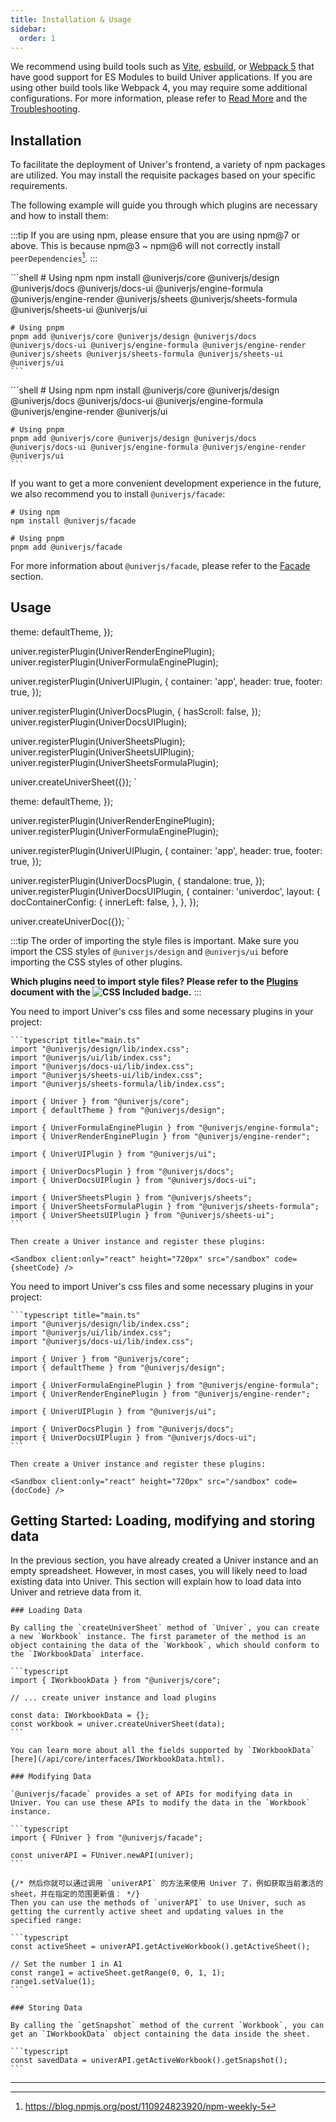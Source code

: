 ```yaml
---
title: Installation & Usage
sidebar:
  order: 1
---
```


We recommend using build tools such as [Vite](https://vitejs.dev/), [esbuild](https://esbuild.github.io/), or [Webpack 5](https://webpack.js.org/) that have good support for ES Modules to build Univer applications. If you are using other build tools like Webpack 4, you may require some additional configurations. For more information, please refer to [Read More](/guides/quickstart#read-more) and the [Troubleshooting](/guides/troubleshooting).

## Installation

To facilitate the deployment of Univer's frontend, a variety of npm packages are utilized. You may install the requisite packages based on your specific requirements.

The following example will guide you through which plugins are necessary and how to install them:

:::tip
If you are using npm, please ensure that you are using npm@7 or above. This is because npm@3 ~ npm@6 will not correctly install `peerDependencies`[^1].
:::


<Tabs>
  <TabItem label="📊 Univer Sheet">
    ```shell
    # Using npm
    npm install @univerjs/core @univerjs/design @univerjs/docs @univerjs/docs-ui @univerjs/engine-formula @univerjs/engine-render @univerjs/sheets @univerjs/sheets-formula @univerjs/sheets-ui @univerjs/ui

    # Using pnpm
    pnpm add @univerjs/core @univerjs/design @univerjs/docs @univerjs/docs-ui @univerjs/engine-formula @univerjs/engine-render @univerjs/sheets @univerjs/sheets-formula @univerjs/sheets-ui @univerjs/ui
    ```
  </TabItem>
  <TabItem label="📝 Univer Doc">
    ```shell
    # Using npm
    npm install @univerjs/core @univerjs/design @univerjs/docs @univerjs/docs-ui @univerjs/engine-formula @univerjs/engine-render @univerjs/ui

    # Using pnpm
    pnpm add @univerjs/core @univerjs/design @univerjs/docs @univerjs/docs-ui @univerjs/engine-formula @univerjs/engine-render @univerjs/ui
    ```
  </TabItem>
</Tabs>

If you want to get a more convenient development experience in the future, we also recommend you to install `@univerjs/facade`:

```shell
# Using npm
npm install @univerjs/facade

# Using pnpm
pnpm add @univerjs/facade
```

For more information about `@univerjs/facade`, please refer to the [Facade](/guides/getting-started/facade) section.

## Usage


  theme: defaultTheme,
});

univer.registerPlugin(UniverRenderEnginePlugin);
univer.registerPlugin(UniverFormulaEnginePlugin);

univer.registerPlugin(UniverUIPlugin, {
  container: 'app',
  header: true,
  footer: true,
});

univer.registerPlugin(UniverDocsPlugin, {
  hasScroll: false,
});
univer.registerPlugin(UniverDocsUIPlugin);

univer.registerPlugin(UniverSheetsPlugin);
univer.registerPlugin(UniverSheetsUIPlugin);
univer.registerPlugin(UniverSheetsFormulaPlugin);

univer.createUniverSheet({});
`

  theme: defaultTheme,
});

univer.registerPlugin(UniverRenderEnginePlugin);
univer.registerPlugin(UniverFormulaEnginePlugin);

univer.registerPlugin(UniverUIPlugin, {
  container: 'app',
  header: true,
  footer: true,
});

univer.registerPlugin(UniverDocsPlugin, {
  standalone: true,
});
univer.registerPlugin(UniverDocsUIPlugin, {
  container: 'univerdoc',
  layout: {
    docContainerConfig: {
      innerLeft: false,
    },
  },
});

univer.createUniverDoc({});
`

:::tip
The order of importing the style files is important. Make sure you import the CSS styles of `@univerjs/design` and `@univerjs/ui` before importing the CSS styles of other plugins.

**Which plugins need to import style files? Please refer to the [Plugins](/api) document with the ![CSS Included](https://img.shields.io/badge/CSS_Included-blue?logo=CSS3) badge.**
:::

<Tabs>
  <TabItem label="📊 Univer Sheet">
    You need to import Univer's css files and some necessary plugins in your project:

    ```typescript title="main.ts"
    import "@univerjs/design/lib/index.css";
    import "@univerjs/ui/lib/index.css";
    import "@univerjs/docs-ui/lib/index.css";
    import "@univerjs/sheets-ui/lib/index.css";
    import "@univerjs/sheets-formula/lib/index.css";

    import { Univer } from "@univerjs/core";
    import { defaultTheme } from "@univerjs/design";

    import { UniverFormulaEnginePlugin } from "@univerjs/engine-formula";
    import { UniverRenderEnginePlugin } from "@univerjs/engine-render";

    import { UniverUIPlugin } from "@univerjs/ui";

    import { UniverDocsPlugin } from "@univerjs/docs";
    import { UniverDocsUIPlugin } from "@univerjs/docs-ui";

    import { UniverSheetsPlugin } from "@univerjs/sheets";
    import { UniverSheetsFormulaPlugin } from "@univerjs/sheets-formula";
    import { UniverSheetsUIPlugin } from "@univerjs/sheets-ui";
    ```

    Then create a Univer instance and register these plugins:

    <Sandbox client:only="react" height="720px" src="/sandbox" code={sheetCode} />
  </TabItem>
  <TabItem label="📝 Univer Doc">
    You need to import Univer's css files and some necessary plugins in your project:

    ```typescript title="main.ts"
    import "@univerjs/design/lib/index.css";
    import "@univerjs/ui/lib/index.css";
    import "@univerjs/docs-ui/lib/index.css";

    import { Univer } from "@univerjs/core";
    import { defaultTheme } from "@univerjs/design";

    import { UniverFormulaEnginePlugin } from "@univerjs/engine-formula";
    import { UniverRenderEnginePlugin } from "@univerjs/engine-render";

    import { UniverUIPlugin } from "@univerjs/ui";

    import { UniverDocsPlugin } from "@univerjs/docs";
    import { UniverDocsUIPlugin } from "@univerjs/docs-ui";
    ```

    Then create a Univer instance and register these plugins:

    <Sandbox client:only="react" height="720px" src="/sandbox" code={docCode} />
  </TabItem>
</Tabs>

## Getting Started: Loading, modifying and storing data

<Tabs>
  <TabItem label="📊 Univer Sheet">
    In the previous section, you have already created a Univer instance and an empty spreadsheet. However, in most cases, you will likely need to load existing data into Univer. This section will explain how to load data into Univer and retrieve data from it.

    ### Loading Data

    By calling the `createUniverSheet` method of `Univer`, you can create a new `Workbook` instance. The first parameter of the method is an object containing the data of the `Workbook`, which should conform to the `IWorkbookData` interface.

    ```typescript
    import { IWorkbookData } from "@univerjs/core";

    // ... create univer instance and load plugins

    const data: IWorkbookData = {};
    const workbook = univer.createUniverSheet(data);
    ```

    You can learn more about all the fields supported by `IWorkbookData` [here](/api/core/interfaces/IWorkbookData.html).

    ### Modifying Data

    `@univerjs/facade` provides a set of APIs for modifying data in Univer. You can use these APIs to modify the data in the `Workbook` instance.

    ```typescript
    import { FUniver } from "@univerjs/facade";

    const univerAPI = FUniver.newAPI(univer);
    ```

    {/* 然后你就可以通过调用 `univerAPI` 的方法来使用 Univer 了，例如获取当前激活的 sheet，并在指定的范围更新值： */}
    Then you can use the methods of `univerAPI` to use Univer, such as getting the currently active sheet and updating values in the specified range:

    ```typescript
    const activeSheet = univerAPI.getActiveWorkbook().getActiveSheet();

    // Set the number 1 in A1
    const range1 = activeSheet.getRange(0, 0, 1, 1);
    range1.setValue(1);
    ```

    ### Storing Data

    By calling the `getSnapshot` method of the current `Workbook`, you can get an `IWorkbookData` object containing the data inside the sheet.

    ```typescript
    const savedData = univerAPI.getActiveWorkbook().getSnapshot();
    ```
  </TabItem>
</Tabs>

---

[^1]: https://blog.npmjs.org/post/110924823920/npm-weekly-5
